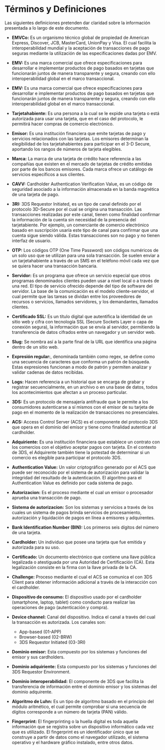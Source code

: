 # Términos y Definiciones

Las siguientes definiciones pretenden dar claridad sobre la información presentada a lo largo de este documento.

- **EMVCo:** Es un organismo técnico global de propiedad de American Express, Discover, JCB, MasterCard, UnionPay y Visa. El cual facilita la interoperabilidad mundial y la aceptación de transacciones de pago seguras mediante la utilización de las especificaciones dadas por EMV.
      
- **EMV:** Es una marca comercial que ofrece especificaciones para desarrollar e implementar productos de pago basados en tarjetas que funcionarán juntos de manera transparente y segura, creando con ello interoperabilidad global en el marco transaccional.
- **EMV:** Es una marca comercial que ofrece especificaciones para desarrollar e implementar productos de pago basados en tarjetas que funcionarán juntos de manera transparente y segura, creando con ello interoperabilidad global en el marco transaccional.

- **Tarjetahabiente:** Es una persona a la cual se le expide una tarjeta o está autorizada para usar una tarjeta, que en el caso del protocolo, le permitirá hacer compras de comercio electrónico.

- **Emisor:** Es una institución financiera que emite tarjetas de pago y servicios relacionados con las tarjetas. Los emisores determinan la elegibilidad de los tarjetahabientes para participar en el 3-D Secure, aportando los rangos de números de tarjeta elegibles.

- **Marca:** La marca de una tarjeta de crédito hace referencia a las compañías que existen en el mercado de tarjetas de crédito emitidas por parte de los bancos emisores. Cada marca ofrece un catálogo de servicios específicos a sus clientes.

- **CAVV:** Cardholder Authentication Verification Value, es un código de seguridad asociado a la información almacenada en la banda magnética de una tarjeta de pago. 

- **3RI:** 3DS Requestor Initiated, es un tipo de canal definido por el protocolo 3D-Secure por el cual se origina una transacción. Las transacciones realizadas por este canal, tienen como finalidad confirmar la información de la cuenta sin necesidad de la presencia del tarjetabiente.  Por ejemplo, un comerciante de comercio electrónico basado en suscripción usaría este tipo de canal para confirmar que una cuenta sigue siendo válida. Estas transacciones son no pago y no tienen interfaz de usuario.

- **OTP:** Los códigos OTP (One Time Password) son códigos numéricos de un solo uso que se utilizan para una sola transacción. Se suelen enviar a un tarjetahabiente a través de un SMS en el teléfono móvil cada vez que se quiera hacer una transacción bancaria.

- **Servidor:** Es un programa que ofrece un servicio especial que otros programas denominados clientes pueden usar a nivel local o a través de una red. El tipo de servicio ofrecido depende del tipo de software del servidor. La base de la comunicación es el modelo cliente-servidor, el cual permite que las tareas se dividan entre los proveedores de recursos o servicios, llamados servidores, y los demandantes, llamados clientes. 

- **Certificado SSL:** Es un título digital que autentifica la identidad de un sitio web y cifra con tecnología SSL (Secure Sockets Layer o capa de conexión segura), la información que se envía al servidor, permitiendo la transferencia de datos cifrados entre un navegador y un servidor web.

- **Slug:** Se nombra así a la parte final de la URL que identifica una página dentro de un sitio web.

- **Expresión regular:**, denominada también como regex, se define como una  secuencia de caracteres que conforma un patrón de búsqueda. Estas expresiones funcionan a modo de patrón y permiten analizar y validar cadenas de datos recibidas.

- **Logs:** Hacen referencia a un historial que se encarga de grabar y registrar secuencialmente, en un archivo o en una base de datos, todos los acontecimientos que afectan a un proceso particular. 

- **3DS:** Es un protocolo de mensajería antifraude que le permite a los consumidores autenticarse a sí mismos con el emisor de su tarjeta de pago en el momento de la realización de transacciones no presenciales.

- **ACS:** Access Control Server (ACS) es el componente del protocolo 3DS que opera en el dominio del emisor y tiene como finalidad autenticar al cardholder.

- **Adquiriente:** Es una institución financiera que establece un contrato con los comercios con el objetivo aceptar pagos con tarjeta. En el contexto de 3DS, el Adquirente también tiene la potestad de determinar si un comercio es elegible para participar el protocolo 3DS.

- **Authentication Value:** Un valor criptográfico generado por el ACS que puede ser reconocido por el sistema de autorización para validar la integridad del resultado de la autenticación. El algoritmo para el Authentication Value es definido por cada sistema de pago.

- **Autorizacion:** Es el proceso mediante el cual un emisor o procesador aprueba una transacción de pago.

- **Sistema de autorizacion:** Son los sistemas y servicios a través de los cuales un sistema de pagos brinda servicios de procesamiento, autorización y liquidación de pagos en línea a emisores y adquirentes.

- **Bank Identification Number (BIN):** Los primeros seis dígitos del número de una tarjeta.

- **Cardholder:** Un individuo que posee una tarjeta que fue emitida y autorizada para su uso.

- **Certificado:** Un documento electrónico que contiene una llave pública legalizada o atestiguada por una Autoridad de Certificación (CA). Esta legalización consiste en la firma con la llave privada de la CA.

- **Challenge:** Proceso mediante el cual el ACS se comunica el con 3DS Client para obtener información adicional a través de la interacción con el cardholder.

- **Dispositivo de consumo:** El dispositivo usado por el cardholder (smartphone, laptop, tablet) como conducto para realizar las operaciones de pago (autenticación y compra).

- **Device channel:** Canal del dispositivo. Indica el canal a través del cual la transacción es autorizada. Los canales son:
  - App-based (01-APP)
  - Browser-based (02-BRW)
  - 3DS Requestor Initiated (03-3RI)

- **Dominio emisor:** Esta compuesto por los sistemas y funciones del emisor y sus cardholders.

- **Dominio adquiriente:** Esta compuesto por los sistemas y funciones del 3DS Requestor Environment.

- **Dominio interoperabilidad:** El componente de 3DS que facilita la transferencia de información entre el dominio emisor y los sistemas del dominio adquirente.

- **Algoritmo de Luhn:** Es un tipo de algoritmo basado en el principio del módulo aritmético, el cual permite comprobar si una secuencia de dígitos corresponde a un número de tarjeta (PAN) válido.

- **Fingerprint:**  El fingerprinting o la huella digital es toda aquella información que se registra sobre un dispositivo informático cada vez que es utilizado. El fingerprint es un identificador único que se construye a partir de datos como el navegador utilizado, el sistema operativo y el hardware gráfico instalado, entre otros datos.